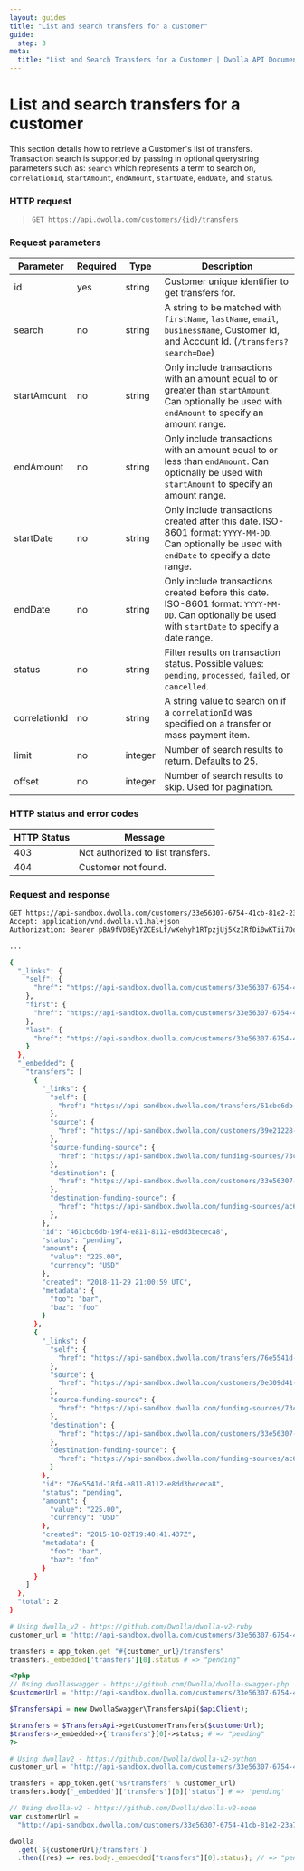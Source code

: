 ```yaml
---
layout: guides
title: "List and search transfers for a customer"
guide:
  step: 3
meta:
  title: "List and Search Transfers for a Customer | Dwolla API Documentation"
---
```


# List and search transfers for a customer

This section details how to retrieve a Customer's list of transfers. Transaction search is supported by passing in optional querystring parameters such as: `search` which represents a term to search on, `correlationId`, `startAmount`, `endAmount`, `startDate`, `endDate`, and `status`.

### HTTP request

> `GET https://api.dwolla.com/customers/{id}/transfers`

### Request parameters

| Parameter     | Required | Type    | Description                                                                                                                                          |
| ------------- | -------- | ------- | ---------------------------------------------------------------------------------------------------------------------------------------------------- |
| id            | yes      | string  | Customer unique identifier to get transfers for.                                                                                                     |
| search        | no       | string  | A string to be matched with `firstName`, `lastName`, `email`, `businessName`, Customer Id, and Account Id. (`/transfers?search=Doe`)                 |
| startAmount   | no       | string  | Only include transactions with an amount equal to or greater than `startAmount`. Can optionally be used with `endAmount` to specify an amount range. |
| endAmount     | no       | string  | Only include transactions with an amount equal to or less than `endAmount`. Can optionally be used with `startAmount` to specify an amount range.    |
| startDate     | no       | string  | Only include transactions created after this date. ISO-8601 format: `YYYY-MM-DD`. Can optionally be used with `endDate` to specify a date range.     |
| endDate       | no       | string  | Only include transactions created before this date. ISO-8601 format: `YYYY-MM-DD`. Can optionally be used with `startDate` to specify a date range.  |
| status        | no       | string  | Filter results on transaction status. Possible values: `pending`, `processed`, `failed`, or `cancelled`.                                             |
| correlationId | no       | string  | A string value to search on if a `correlationId` was specified on a transfer or mass payment item.                                                   |
| limit         | no       | integer | Number of search results to return. Defaults to 25.                                                                                                  |
| offset        | no       | integer | Number of search results to skip. Used for pagination.                                                                                               |

### HTTP status and error codes

| HTTP Status | Message                           |
| ----------- | --------------------------------- |
| 403         | Not authorized to list transfers. |
| 404         | Customer not found.               |

### Request and response

```bash
GET https://api-sandbox.dwolla.com/customers/33e56307-6754-41cb-81e2-23a7f1072295/transfers
Accept: application/vnd.dwolla.v1.hal+json
Authorization: Bearer pBA9fVDBEyYZCEsLf/wKehyh1RTpzjUj5KzIRfDi0wKTii7DqY

...

{
  "_links": {
    "self": {
      "href": "https://api-sandbox.dwolla.com/customers/33e56307-6754-41cb-81e2-23a7f1072295/transfers"
    },
    "first": {
      "href": "https://api-sandbox.dwolla.com/customers/33e56307-6754-41cb-81e2-23a7f1072295/transfers?&limit=25&offset=0"
    },
    "last": {
      "href": "https://api-sandbox.dwolla.com/customers/33e56307-6754-41cb-81e2-23a7f1072295/transfers?&limit=25&offset=0"
    }
  },
  "_embedded": {
    "transfers": [
      {
        "_links": {
          "self": {
            "href": "https://api-sandbox.dwolla.com/transfers/61cbc6db-19f4-e811-8112-e8dd3bececa8"
          },
          "source": {
            "href": "https://api-sandbox.dwolla.com/customers/39e21228-5958-4c4f-96fe-48a4bf11332d"
          },
          "source-funding-source": {
            "href": "https://api-sandbox.dwolla.com/funding-sources/73ce02cb-8857-4f01-83fc-b6640b24f9f7"
          },
          "destination": {
            "href": "https://api-sandbox.dwolla.com/customers/33e56307-6754-41cb-81e2-23a7f1072295"
          },
          "destination-funding-source": {
            "href": "https://api-sandbox.dwolla.com/funding-sources/ac6d4c2a-fda8-49f6-805d-468066dd474c"
          },
        },
        "id": "461cbc6db-19f4-e811-8112-e8dd3bececa8",
        "status": "pending",
        "amount": {
          "value": "225.00",
          "currency": "USD"
        },
        "created": "2018-11-29 21:00:59 UTC",
        "metadata": {
          "foo": "bar",
          "baz": "foo"
        }
      },
      {
        "_links": {
          "self": {
            "href": "https://api-sandbox.dwolla.com/transfers/76e5541d-18f4-e811-8112-e8dd3bececa8"
          },
          "source": {
            "href": "https://api-sandbox.dwolla.com/customers/0e309d41-a5df-4105-97da-2c6739e71a67"
          },
          "source-funding-source": {
            "href": "https://api-sandbox.dwolla.com/funding-sources/73ce02cb-8857-4f01-83fc-b6640b24f9f7"
          },
          "destination": {
            "href": "https://api-sandbox.dwolla.com/customers/33e56307-6754-41cb-81e2-23a7f1072295"
          },
          "destination-funding-source": {
            "href": "https://api-sandbox.dwolla.com/funding-sources/ac6d4c2a-fda8-49f6-805d-468066dd474c"
          }
        },
        "id": "76e5541d-18f4-e811-8112-e8dd3bececa8",
        "status": "pending",
        "amount": {
          "value": "225.00",
          "currency": "USD"
        },
        "created": "2015-10-02T19:40:41.437Z",
        "metadata": {
          "foo": "bar",
          "baz": "foo"
        }
      }
    ]
  },
  "total": 2
}
```

```ruby
# Using dwolla_v2 - https://github.com/Dwolla/dwolla-v2-ruby
customer_url = 'http://api-sandbox.dwolla.com/customers/33e56307-6754-41cb-81e2-23a7f1072295'

transfers = app_token.get "#{customer_url}/transfers"
transfers._embedded['transfers'][0].status # => "pending"
```

```php
<?php
// Using dwollaswagger - https://github.com/Dwolla/dwolla-swagger-php
$customerUrl = 'http://api-sandbox.dwolla.com/customers/33e56307-6754-41cb-81e2-23a7f1072295';

$TransfersApi = new DwollaSwagger\TransfersApi($apiClient);

$transfers = $TransfersApi->getCustomerTransfers($customerUrl);
$transfers->_embedded->{'transfers'}[0]->status; # => "pending"
?>
```

```python
# Using dwollav2 - https://github.com/Dwolla/dwolla-v2-python
customer_url = 'http://api-sandbox.dwolla.com/customers/33e56307-6754-41cb-81e2-23a7f1072295'

transfers = app_token.get('%s/transfers' % customer_url)
transfers.body['_embedded']['transfers'][0]['status'] # => 'pending'
```

```javascript
// Using dwolla-v2 - https://github.com/Dwolla/dwolla-v2-node
var customerUrl =
  "http://api-sandbox.dwolla.com/customers/33e56307-6754-41cb-81e2-23a7f1072295";

dwolla
  .get(`${customerUrl}/transfers`)
  .then((res) => res.body._embedded["transfers"][0].status); // => "pending"
```

